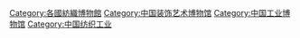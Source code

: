 [[Category:各國紡織博物館|Category:各國紡織博物館]]
[[Category:中国装饰艺术博物馆|Category:中国装饰艺术博物馆]]
[[Category:中国工业博物馆|Category:中国工业博物馆]]
[[Category:中国纺织工业|Category:中国纺织工业]]
